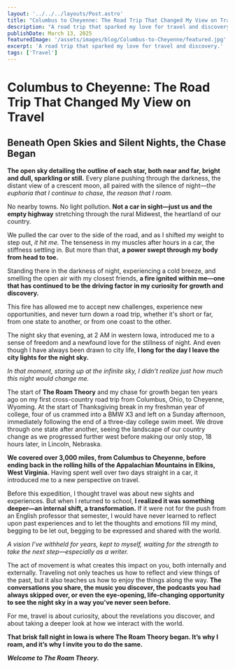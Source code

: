 ```yaml
---
layout: '../../../layouts/Post.astro'
title: "Columbus to Cheyenne: The Road Trip That Changed My View on Travel"
description: "A road trip that sparked my love for travel and discovery."
publishDate: March 13, 2025
featuredImage: '/assets/images/blog/Columbus-to-Cheyenne/featured.jpg'
excerpt: 'A road trip that sparked my love for travel and discovery.'
tags: ['Travel']
---
```


# Columbus to Cheyenne: The Road Trip That Changed My View on Travel

## Beneath Open Skies and Silent Nights, the Chase Began

**The open sky detailing the outline of each star, both near and far, bright and dull, sparkling or still.** Every plane pushing through the darkness, the distant view of a crescent moon, all paired with the silence of night—_the euphoria that I continue to chase, the reason that I roam._

No nearby towns. No light pollution. **Not a car in sight—just us and the empty highway** stretching through the rural Midwest, the heartland of our country.

We pulled the car over to the side of the road, and as I shifted my weight to step out, _it hit me._ The tenseness in my muscles after hours in a car, the stiffness settling in. But more than that, **a power swept through my body from head to toe.**

Standing there in the darkness of night, experiencing a cold breeze, and smelling the open air with my closest friends, **a fire ignited within me—one that has continued to be the driving factor in my curiosity for growth and discovery.**

This fire has allowed me to accept new challenges, experience new opportunities, and never turn down a road trip, whether it's short or far, from one state to another, or from one coast to the other.

The night sky that evening, at 2 AM in western Iowa, introduced me to a sense of freedom and a newfound love for the stillness of night. And even though I have always been drawn to city life, **I long for the day I leave the city lights for the night sky.**

_In that moment, staring up at the infinite sky, I didn’t realize just how much this night would change me._

The start of **The Roam Theory** and my chase for growth began ten years ago on my first cross-country road trip from Columbus, Ohio, to Cheyenne, Wyoming. At the start of Thanksgiving break in my freshman year of college, four of us crammed into a BMW X3 and left on a Sunday afternoon, immediately following the end of a three-day college swim meet. We drove through one state after another, seeing the landscape of our country change as we progressed further west before making our only stop, 18 hours later, in Lincoln, Nebraska.

**We covered over 3,000 miles, from Columbus to Cheyenne, before ending back in the rolling hills of the Appalachian Mountains in Elkins, West Virginia.** Having spent well over two days straight in a car, it introduced me to a new perspective on travel.

Before this expedition, I thought travel was about new sights and experiences. But when I returned to school, **I realized it was something deeper—an internal shift, a transformation.** If it were not for the push from an English professor that semester, I would have never learned to reflect upon past experiences and to let the thoughts and emotions fill my mind, begging to be let out, begging to be expressed and shared with the world.

_A vision I’ve withheld for years, kept to myself, waiting for the strength to take the next step—especially as a writer._

The act of movement is what creates this impact on you, both internally and externally. Traveling not only teaches us how to reflect and view things of the past, but it also teaches us how to enjoy the things along the way. **The conversations you share, the music you discover, the podcasts you had always skipped over, or even the eye-opening, life-changing opportunity to see the night sky in a way you’ve never seen before.**

For me, travel is about curiosity, about the revelations you discover, and about taking a deeper look at how we interact with the world.

**That brisk fall night in Iowa is where The Roam Theory began. It’s why I roam, and it’s why I invite you to do the same.**

_**Welcome to The Roam Theory.**_
